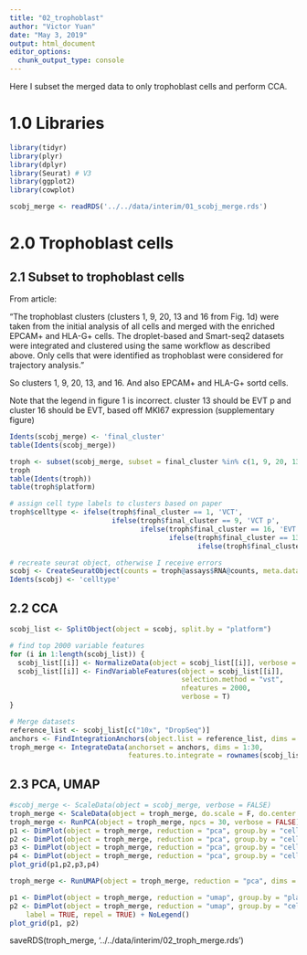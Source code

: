 ```yaml
---
title: "02_trophoblast"
author: "Victor Yuan"
date: "May 3, 2019"
output: html_document
editor_options: 
  chunk_output_type: console
---
```


Here I subset the merged data to only trophoblast cells and perform CCA. 


# 1.0 Libraries 

```r
library(tidyr)
library(plyr) 
library(dplyr)
library(Seurat) # V3
library(ggplot2)
library(cowplot)

scobj_merge <- readRDS('../../data/interim/01_scobj_merge.rds')
```

# 2.0 Trophoblast cells

## 2.1 Subset to trophoblast cells
From article:

"The trophoblast clusters (clusters 1, 9, 20, 13 and 16 from Fig. 1d) were taken from the initial analysis of all cells and merged with the enriched EPCAM+ and HLA-G+ cells. The droplet-based and Smart-seq2 datasets were integrated and clustered using the same workflow as described above. Only cells that were identified as trophoblast were considered for trajectory analysis."

So clusters 1, 9, 20, 13, and 16. And also EPCAM+ and HLA-G+ sortd cells.

Note that the legend in figure 1 is incorrect. cluster 13 should be EVT p and cluster 16 should be
EVT, based off MKI67 expression (supplementary figure)

```r
Idents(scobj_merge) <- 'final_cluster'
table(Idents(scobj_merge))

troph <- subset(scobj_merge, subset = final_cluster %in% c(1, 9, 20, 13, 16))
troph
table(Idents(troph))
table(troph$platform)

# assign cell type labels to clusters based on paper
troph$celltype <- ifelse(troph$final_cluster == 1, 'VCT',
                         ifelse(troph$final_cluster == 9, 'VCT p',
                                ifelse(troph$final_cluster == 16, 'EVT',
                                       ifelse(troph$final_cluster == 13, 'EVT p',
                                              ifelse(troph$final_cluster == 20, 'SCT', NA)))))

# recreate seurat object, otherwise I receive errors
scobj <- CreateSeuratObject(counts = troph@assays$RNA@counts, meta.data = troph@meta.data)
Idents(scobj) <- 'celltype'
```

## 2.2 CCA

```r
scobj_list <- SplitObject(object = scobj, split.by = "platform")

# find top 2000 variable features
for (i in 1:length(scobj_list)) {
  scobj_list[[i]] <- NormalizeData(object = scobj_list[[i]], verbose = T)
  scobj_list[[i]] <- FindVariableFeatures(object = scobj_list[[i]],
                                          selection.method = "vst", 
                                          nfeatures = 2000, 
                                          verbose = T)
}

# Merge datasets
reference_list <- scobj_list[c("10x", "DropSeq")]
anchors <- FindIntegrationAnchors(object.list = reference_list, dims = 1:30) # find anchors
troph_merge <- IntegrateData(anchorset = anchors, dims = 1:30,
                             features.to.integrate = rownames(scobj_list[[1]])) #
```

## 2.3 PCA, UMAP

```r
#scobj_merge <- ScaleData(object = scobj_merge, verbose = FALSE)
troph_merge <- ScaleData(object = troph_merge, do.scale = F, do.center = T, verbose = T)
troph_merge <- RunPCA(object = troph_merge, npcs = 30, verbose = FALSE)
p1 <- DimPlot(object = troph_merge, reduction = "pca", group.by = "celltype")
p2 <- DimPlot(object = troph_merge, reduction = "pca", group.by = "celltype", dims = c(3,4))
p3 <- DimPlot(object = troph_merge, reduction = "pca", group.by = "celltype", dims = c(5,6))
p4 <- DimPlot(object = troph_merge, reduction = "pca", group.by = "celltype", dims = c(7,8))
plot_grid(p1,p2,p3,p4)

troph_merge <- RunUMAP(object = troph_merge, reduction = "pca", dims = 1:5)

p1 <- DimPlot(object = troph_merge, reduction = "umap", group.by = "platform")
p2 <- DimPlot(object = troph_merge, reduction = "umap", group.by = "celltype", 
    label = TRUE, repel = TRUE) + NoLegend()
plot_grid(p1, p2)
```

saveRDS(troph_merge, '../../data/interim/02_troph_merge.rds')